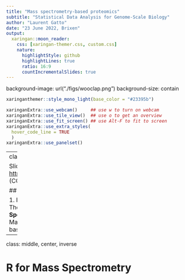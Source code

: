 ```yaml
---
title: "Mass spectrometry-based proteomics"
subtitle: "Statistical Data Analysis for Genome-Scale Biology"
author: "Laurent Gatto"
date: "23 June 2022, Brixen"
output:
  xaringan::moon_reader:
    css: [xaringan-themer.css, custom.css]
    nature:
      highlightStyle: github
      highlightLines: true
      ratio: 16:9
      countIncrementalSlides: true
---
```

background-image: url("./figs/wooclap.png")
background-size: contain


```r
xaringanthemer::style_mono_light(base_color = "#23395b")
```

```r
xaringanExtra::use_webcam()     ## use w to turn on webcam
xaringanExtra::use_tile_view()  ## use o to get an overview
xaringanExtra::use_fit_screen() ## use Alt-F to fit to screen
xaringanExtra::use_extra_styles(
  hover_code_line = TRUE
  )
xaringanExtra::use_panelset()
```

---
class: middle

Slides available at
[https://bit.ly/CSAMA2022](https://bit.ly/CSAMA2022) (CC-BY)

## On the menu

1. Participants survey
2. The **R for Mass Spectrometry** initiative
3. Mass spectrometry-based proteomics


---
class: middle, center, inverse

# R for Mass Spectrometry
